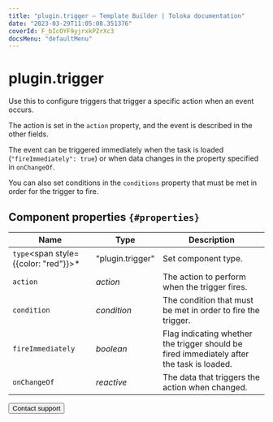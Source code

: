 ```yaml
---
title: "plugin.trigger — Template Builder | Toloka documentation"
date: "2023-03-29T11:05:08.351376"
coverId: F_bIcOYF9yjrxkPZrXc3
docsMenu: "defaultMenu"
---
```


# plugin.trigger

Use this to configure triggers that trigger a specific action when an event occurs.

The action is set in the `action` property, and the event is described in the other fields.

The event can be triggered immediately when the task is loaded (`"fireImmediately": true`) or when data changes in the property specified in `onChangeOf`.

You can also set conditions in the `conditions` property that must be met in order for the trigger to fire.

## Component properties `{#properties}`


**Name** | **Type** | **Description**
----- | ----- | -----
`type`<span style={{color: "red"}}>\*</span> | "plugin.trigger" | Set component type.
`action` | _action_ | The action to perform when the trigger fires.
`condition` | _condition_ | The condition that must be met in order to fire the trigger.
`fireImmediately` | _boolean_ | Flag indicating whether the trigger should be fired immediately after the task is loaded.
`onChangeOf` | _reactive_ | The data that triggers the action when changed.

<Button view="defaultInverse" size="l" type="link" url="/docs/guide/troubleshooting/support?form-source=template-builder-reference-plugin-trigger">Contact support</Button>